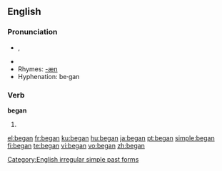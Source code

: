 ==English==

{{rank|since|use|used|252|began|thy|less|till}}

===Pronunciation===
*{{IPA|/bI'gæn/}}, {{SAMPA|/bI"g{n/}}
*{{audio|en-us-began.ogg|Audio (US)}}
*Rhymes: [[Rhymes:English:-æn|-æn]]
*Hyphenation: be&middot;gan

===Verb===
'''began'''

# {{simple past of|''[[begin]]''}}

<!--these belong on the page for "begin"

====Translations====
*Dutch: [[begon]]-->

[[Category:English irregular simple past forms]]

[[el:began]]
[[fr:began]]
[[ku:began]]
[[hu:began]]
[[ja:began]]
[[pt:began]]
[[simple:began]]
[[fi:began]]
[[te:began]]
[[vi:began]]
[[vo:began]]
[[zh:began]]
